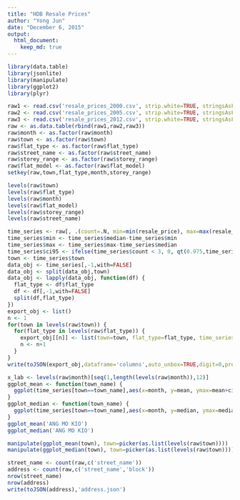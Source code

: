 ```yaml
---
title: "HDB Resale Prices"
author: "Yong Jun"
date: "December 6, 2015"
output:
  html_document:
    keep_md: true
---
```


```r
library(data.table)
library(jsonlite)
library(manipulate)
library(ggplot2)
library(plyr)
```

```r
raw1 <- read.csv('resale_prices_2000.csv', strip.white=TRUE, stringsAsFactors=FALSE)
raw2 <- read.csv('resale_prices_2005.csv', strip.white=TRUE, stringsAsFactors=FALSE)
raw3 <- read.csv('resale_prices_2012.csv', strip.white=TRUE, stringsAsFactors=FALSE)
raw <- as.data.table(rbind(raw1,raw2,raw3))
raw$month <- as.factor(raw$month)
raw$town <- as.factor(raw$town)
raw$flat_type <- as.factor(raw$flat_type)
raw$street_name <- as.factor(raw$street_name)
raw$storey_range <- as.factor(raw$storey_range)
raw$flat_model <- as.factor(raw$flat_model)
setkey(raw,town,flat_type,month,storey_range)
```

```r
levels(raw$town)
levels(raw$flat_type)
levels(raw$month)
levels(raw$flat_model)
levels(raw$storey_range)
levels(raw$street_name)
```

```r
time_series <- raw[, .(count=.N, min=min(resale_price), max=max(resale_price), median=median(resale_price), mean=mean(resale_price), ci95=sd(resale_price)/sqrt(.N)), .(town, flat_type, month)]
time_series$min <- time_series$median-time_series$min
time_series$max <- time_series$max-time_series$median
time_series$ci95 <- ifelse(time_series$count < 3, 0, qt(0.975,time_series$count-1)*time_series$ci95)
town <- time_series$town
data_obj <- time_series[,-1,with=FALSE]
data_obj <- split(data_obj,town)
data_obj <- lapply(data_obj, function(df) {
  flat_type <- df$flat_type
  df <- df[,-1,with=FALSE]
  split(df,flat_type)
})
export_obj <- list()
n <- 1
for(town in levels(raw$town)) {
  for(flat_type in levels(raw$flat_type)) {
    export_obj[[n]] <- list(town=town, flat_type=flat_type, time_series=data_obj[[town]][[flat_type]])
    n <- n+1
  }
}
write(toJSON(export_obj,dataframe='columns',auto_unbox=TRUE,digit=0,pretty=TRUE),'plotly.json')
```

```r
x_lab <- levels(raw$month)[seq(1,length(levels(raw$month)),12)]
ggplot_mean <- function(town_name) {
  ggplot(time_series[town==town_name],aes(x=month, y=mean, ymax=mean+ci95, ymin=mean-ci95, color=flat_type)) + geom_pointrange(size=0.3) + scale_x_discrete(breaks=x_lab, labels=substr(x_lab,1,4)) + theme(axis.text.x=element_text(angle=90, hjust=1))
}
ggplot_median <- function(town_name) {
  ggplot(time_series[town==town_name],aes(x=month, y=median, ymax=median+max, ymin=median-min, color=flat_type)) + geom_pointrange(size=0.3) + scale_x_discrete(breaks=x_lab, labels=substr(x_lab,1,4)) + theme(axis.text.x=element_text(angle=90, hjust=1))
}
ggplot_mean('ANG MO KIO')
ggplot_median('ANG MO KIO')
```

```r
manipulate(ggplot_mean(town), town=picker(as.list(levels(raw$town))))
manipulate(ggplot_median(town), town=picker(as.list(levels(raw$town))))
```

```r
street_name <- count(raw,c('street_name'))
address <- count(raw,c('street_name','block'))
nrow(street_name)
nrow(address)
write(toJSON(address),'address.json')
```